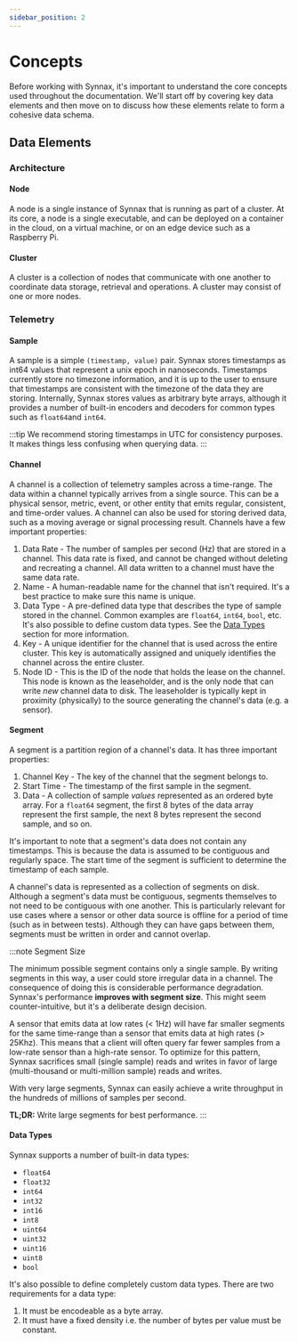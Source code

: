 ```yaml
---
sidebar_position: 2
---
```

# Concepts

Before working with Synnax, it's important to understand the core concepts used throughout 
the documentation. We'll start off by covering key data elements and then move on
to discuss how these elements relate to form a cohesive data schema.

## Data Elements

### Architecture 

#### Node

A node is a single instance of Synnax that is running as part of a cluster. At its core, 
a node is a single executable, and can be deployed on a container in the cloud, on a virtual 
machine, or on an edge device such as a Raspberry Pi. 

#### Cluster

A cluster is a collection of nodes that communicate with one another to coordinate data 
storage, retrieval and operations. A cluster may consist of one or more nodes. 

### Telemetry 

#### Sample

A sample is a simple `(timestamp, value)` pair. Synnax stores timestamps as int64 values 
that represent a unix epoch in nanoseconds. Timestamps currently store no timezone information, 
and it is up to the user to ensure that timestamps are consistent with the timezone of 
the data they are storing. Internally, Synnax stores values as arbitrary byte arrays, 
although it provides a number of built-in encoders and decoders for common types such as 
`float64`and `int64`.

:::tip
We recommend storing timestamps in UTC for consistency purposes. It makes things less
confusing when querying data.
:::

#### Channel 

A channel is a collection of telemetry samples across a time-range. The data within a 
channel typically arrives from a single source. This can be a physical sensor, metric,
event, or other entity that emits regular, consistent, and time-order values. A channel 
can also be used for storing derived data, such as a moving average or signal processing 
result. Channels have a few important properties:

1. Data Rate - The number of samples per second (Hz) that are stored in a channel. This 
data rate is fixed, and cannot be changed without deleting and recreating a channel. All 
data written to a channel must have the same data rate.
2. Name - A human-readable name for the channel that isn't required. It's a best practice 
to make sure this name is unique.
3. Data Type - A pre-defined data type that describes the type of sample stored in the 
channel. Common examples are `float64`, `int64`, `bool`, etc. It's also possible to define 
custom data types. See the [Data Types](#data-types) section for more information.
4. Key - A unique identifier for the channel that is used across the entire cluster. This 
key is automatically assigned and uniquely identifies the channel across the entire cluster.
5. Node ID - This is the ID of the node that holds the lease on the channel. This node 
is known as the leaseholder, and is the only node that can write *new* channel data to disk. 
The leaseholder is typically kept in proximity (physically) to the source generating the 
channel's data (e.g. a sensor).

#### Segment

A segment is a partition region of a channel's data. It has three important properties:

1. Channel Key - The key of the channel that the segment belongs to.
2. Start Time - The timestamp of the first sample in the segment.
2. Data - A collection of sample _values_ represented as an ordered byte array. For a `float64`
segment, the first 8 bytes of the data array represent the first sample, the next 8 bytes
represent the second sample, and so on. 

It's important to note that a segment's data does not contain any timestamps. This is because
the data is assumed to be contiguous and regularly space. The start time of the segment is
sufficient to determine the timestamp of each sample.

A channel's data is represented as a collection of segments on disk. Although a segment's
data must be contiguous, segments themselves to not need to be contiguous with one another.
This is particularly relevant for use cases where a sensor or other data source is offline
for a period of time (such as in between tests). Although they can have gaps between them, 
segments must be written in order and cannot overlap.

:::note Segment Size

The minimum possible segment contains only a single sample. By writing segments in this way,
a user could store irregular data in a channel. The consequence of doing this is considerable
performance degradation. Synnax's performance **improves with segment size**. This might
seem counter-intuitive, but it's a deliberate design decision.

A sensor that emits data at low rates (< 1Hz) will have far smaller segments for the same
time-range than a sensor that emits data at high rates (> 25Khz). This means that a client
will often query far fewer samples from a low-rate sensor than a high-rate sensor. To
optimize for this pattern, Synnax sacrifices small (single sample) reads and writes in
favor of large (multi-thousand or multi-million sample) reads and writes.

With very large segments, Synnax can easily achieve a write throughput in the hundreds of
millions of samples per second.

**TL;DR:** Write large segments for best performance.
:::

#### Data Types

Synnax supports a number of built-in data types:

- `float64`
- `float32`
- `int64`
- `int32`
- `int16`
- `int8`
- `uint64`
- `uint32`
- `uint16`
- `uint8`
- `bool`

It's also possible to define completely custom data types. There are two requirements for a data type:

1. It must be encodeable as a byte array.
2. It must have a fixed density i.e. the number of bytes per value must be constant.